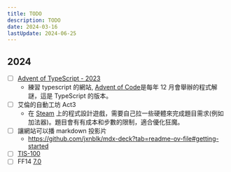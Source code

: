 ---
title: TODO
description: TODO
date: 2024-03-16
lastUpdate: 2024-06-25
---

## 2024

- [ ] [Advent of TypeScript - 2023](https://typehero.dev/aot-2023)
  - 練習 typescript 的網站, [Advent of Code](https://adventofcode.com/)是每年 12 月會舉辦的程式解謎，這是 TypeScript 的版本。
- [ ] 艾倫的自動工坊 Act3
  - 在 [Steam](https://store.steampowered.com/app/1289990/_/?l=tchinese) 上的程式設計遊戲，需要自己拉一些硬體來完成題目需求(例如加法器)。題目會有有成本和步數的限制，適合優化狂魔。
- [ ] 讓網站可以播 markdown 投影片
  - https://github.com/jxnblk/mdx-deck?tab=readme-ov-file#getting-started
- [ ] [TIS-100](https://store.steampowered.com/app/370360/TIS100/)
- [ ] FF14 [7.0](https://na.finalfantasyxiv.com/dawntrail/)
